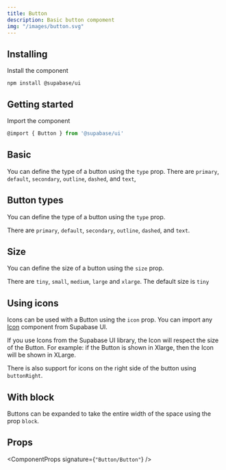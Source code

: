 ```yaml
---
title: Button
description: Basic button compoment
img: "/images/button.svg"
---
```




## Installing

Install the component

```cli
npm install @supabase/ui
```

## Getting started

Import the component

```js
@import { Button } from '@supabase/ui'
```

## Basic

You can define the type of a button using the `type` prop. There are `primary`, `default`, `secondary`, `outline`, `dashed`, and `text`,

<CodeSample sample="ButtonBasic" v="0" />

## Button types

You can define the type of a button using the `type` prop.

There are `primary`, `default`, `secondary`, `outline`, `dashed`, and `text`.

<CodeSample sample="ButtonTypes" v="0" />

## Size

You can define the size of a button using the `size` prop.

There are `tiny`, `small`, `medium`, `large` and `xlarge`. The default size is `tiny`

<CodeSample sample="ButtonSizes" v="0" />

## Using icons

Icons can be used with a Button using the `icon` prop. You can import any [Icon]("https://ui") component from Supabase UI.

If you use Icons from the Supabase UI library, the Icon will respect the size of the Button. For example: if the Button is shown in Xlarge, then the Icon will be shown in XLarge.

There is also support for icons on the right side of the button using `buttonRight`.

<CodeSample sample="ButtonIcons" v="0" />

## With block

Buttons can be expanded to take the entire width of the space using the prop `block`.

<CodeSample sample="ButtonBlock" v="0" />


## Props

<ComponentProps signature={`"Button/Button"`} />